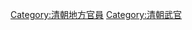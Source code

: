 {{Catnav|頁面分類|...|元明清|清朝|清朝官制|清朝地方官員}}
{{Catnav|頁面分類|人物|職業|各職業中國人|中國政治人物|清朝政治人物|清朝地方官員}}
{{catmore}}
{{Commonscat|Ambans}}

[[Category:清朝地方官員|Category:清朝地方官員]]
[[Category:清朝武官|Category:清朝武官]]